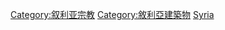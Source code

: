 {{Commons category|Religious buildings in Syria}}

[[Category:叙利亚宗教|Category:叙利亚宗教]]
[[Category:敘利亞建築物|Category:敘利亞建築物]]
[[Category:亞洲各國宗教場所|Syria]]